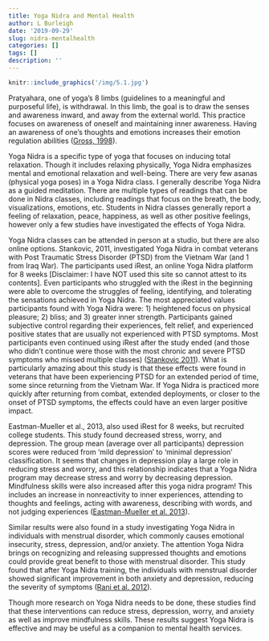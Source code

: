 ---
title: Yoga Nidra and Mental Health
author: L Burleigh
date: '2019-09-29'
slug: nidra-mentalhealth
categories: []
tags: []
description: ''
---

```{r us, out.width='40%', fig.show='hold', echo = FALSE}
knitr::include_graphics('/img/5.1.jpg')
```


Pratyahara, one of yoga’s 8 limbs (guidelines to a meaningful and purposeful life), is withdrawal. In this limb, the goal is to draw the senses and awareness inward, and away from the external world. This practice focuses on awareness of oneself and maintaining inner awareness. Having an awareness of one’s thoughts and emotions increases their emotion regulation abilities ([Gross, 1998](https://journals.sagepub.com/doi/abs/10.1037/1089-2680.2.3.271)).

Yoga Nidra is a specific type of yoga that focuses on inducing total relaxation. Though it includes relaxing physically, Yoga Nidra emphasizes mental and emotional relaxation and well-being. There are very few asanas (physical yoga poses) in a Yoga Nidra class. I generally describe Yoga Nidra as a guided meditation. There are multiple types of readings that can be done in Nidra classes, including readings that focus on the breath, the body, visualizations, emotions, etc. Students in Nidra classes generally report a feeling of relaxation, peace, happiness, as well as other positive feelings, however only a few studies have investigated the effects of Yoga Nidra. 

Yoga Nidra classes can be attended in person at a studio, but there are also online options. Stankovic, 2011, investigated Yoga Nidra in combat veterans with Post Traumatic Stress Disorder (PTSD) from the Vietnam War (and 1 from Iraq War). The participants used iRest, an online Yoga Nidra platform for 8 weeks [Disclaimer: I have NOT used this site so cannot attest to its contents]. Even participants who struggled with the iRest in the beginning were able to overcome the struggles of feeling, identifying, and tolerating the sensations achieved in Yoga Nidra.  The most appreciated values participants found with Yoga Nidra were: 1) heightened focus on physical pleasure; 2) bliss; and 3) greater inner strength. Participants gained subjective control regarding their experiences, felt relief, and experienced positive states that are usually not experienced with PTSD symptoms. Most participants even continued using iRest after the study ended (and those who didn’t continue were those with the most chronic and severe PTSD symptoms who missed multiple classes) ([Stankovic 2011](https://www.iaytjournals.org/doi/abs/10.17761/ijyt.21.1.v823454h5v57n160?journalCode=ijyt)). What is particularly amazing about this study is that these effects were found in veterans that have been experiencing PTSD for an extended period of time, some since returning from the Vietnam War. If Yoga Nidra is practiced more quickly after returning from combat, extended deployments, or closer to the onset of PTSD symptoms, the effects could have an even larger positive impact. 

Eastman-Mueller et al., 2013, also used iRest for 8 weeks, but recruited college students. This study found decreased stress, worry, and depression. The group mean (average over all participants) depression scores were reduced from ‘mild depression’ to ‘minimal depression’ classification. It seems that changes in depression play a large role in reducing stress and worry, and this relationship indicates that a Yoga Nidra program may decrease stress and worry by decreasing depression. Mindfulness skills were also increased after this yoga nidra program! This includes an increase in nonreactivity to inner experiences, attending to thoughts and feelings, acting with awareness, describing with words, and not judging experiences ([Eastman-Mueller et al. 2013](https://www.iaytjournals.org/doi/abs/10.17761/ijyt.23.2.r8735770101m8277?journalCode=ijyt)). 

Similar results were also found in a study investigating Yoga Nidra in individuals with menstrual disorder, which commonly causes emotional insecurity, stress, depression, and/or anxiety. The attention Yoga Nidra brings on recognizing and releasing suppressed thoughts and emotions could provide great benefit to those with menstrual disorder. This study found that after Yoga Nidra training, the individuals with menstrual disorder showed significant improvement in both anxiety and depression, reducing the severity of symptoms ([Rani et al. 2012](https://www.sciencedirect.com/science/article/pii/S1744388116302432)).

Though more research on Yoga Nidra needs to be done, these studies find that these interventions can reduce stress, depression, worry, and anxiety as well as improve mindfulness skills. These results suggest Yoga Nidra is effective and may be useful as a companion to mental health services.
